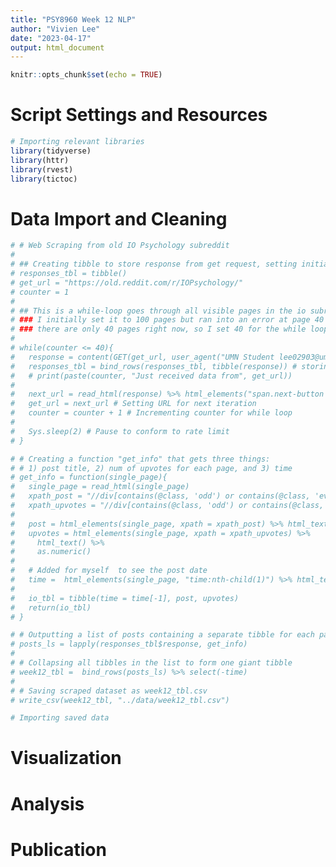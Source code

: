 ```yaml
---
title: "PSY8960 Week 12 NLP"
author: "Vivien Lee"
date: "2023-04-17"
output: html_document
---
```


```r
knitr::opts_chunk$set(echo = TRUE)
```

# Script Settings and Resources
```r
# Importing relevant libraries 
library(tidyverse)
library(httr)
library(rvest)
library(tictoc)
```

# Data Import and Cleaning
```r
# # Web Scraping from old IO Psychology subreddit 
# 
# ## Creating tibble to store response from get request, setting initial URL and counter
# responses_tbl = tibble() 
# get_url = "https://old.reddit.com/r/IOPsychology/"
# counter = 1 
# 
# ## This is a while-loop goes through all visible pages in the io subreddit 
# ### I initially set it to 100 pages but ran into an error at page 40 because 
# ### there are only 40 pages right now, so I set 40 for the while loop 
# 
# while(counter <= 40){
#   response = content(GET(get_url, user_agent("UMN Student lee02903@umn.edu")), as = "text")
#   responses_tbl = bind_rows(responses_tbl, tibble(response)) # storing get response to tibble
#   # print(paste(counter, "Just received data from", get_url))
#   
#   next_url = read_html(response) %>% html_elements("span.next-button a") %>% html_attr("href")
#   get_url = next_url # Setting URL for next iteration
#   counter = counter + 1 # Incrementing counter for while loop
#   
#   Sys.sleep(2) # Pause to conform to rate limit
# }
```

```r
# # Creating a function "get_info" that gets three things:
# # 1) post title, 2) num of upvotes for each page, and 3) time
# get_info = function(single_page){
#   single_page = read_html(single_page)
#   xpath_post = "//div[contains(@class, 'odd') or contains(@class, 'even')]//a[contains(@class, 'title may-blank')]"
#   xpath_upvotes = "//div[contains(@class, 'odd') or contains(@class, 'even')]//div[@class = 'score unvoted']"
#   
#   post = html_elements(single_page, xpath = xpath_post) %>% html_text()
#   upvotes = html_elements(single_page, xpath = xpath_upvotes) %>% 
#     html_text() %>% 
#     as.numeric() 
#   
#   # Added for myself  to see the post date
#   time =  html_elements(single_page, "time:nth-child(1)") %>% html_text() 
#   
#   io_tbl = tibble(time = time[-1], post, upvotes)
#   return(io_tbl)
# }
```

```r
# # Outputting a list of posts containing a separate tibble for each page
# posts_ls = lapply(responses_tbl$response, get_info)
# 
# # Collapsing all tibbles in the list to form one giant tibble
# week12_tbl =  bind_rows(posts_ls) %>% select(-time)
# 
# # Saving scraped dataset as week12_tbl.csv
# write_csv(week12_tbl, "../data/week12_tbl.csv")
```

```r
# Importing saved data 

```


# Visualization
# Analysis
# Publication